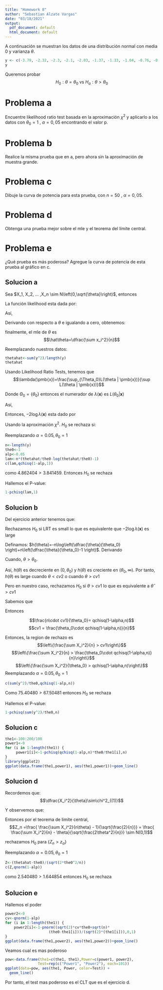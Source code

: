 ```yaml
---
title: "Homework 8"
author: "Sebastian Alzate Vargas"
date: "03/18/2021"
output:
  pdf_document: default
  html_document: default
---
```


A continuación se muestran los datos de una distribución normal con media $0$ y varianza $\theta$.
```R
y <- c(-3.79, -2.32, -2.3, -2.1, -2.03, -1.37, -1.33, -1.04, -0.76, -0.75, -0.68, -0.68, -0.67, -0.64, -0.57, -0.52, -0.5, -0.47, -0.45, -0.44, -0.4, -0.39, -0.38, -0.26, -0.24, -0.24, -0.23, -0.15, -0.12, -0.09, -0.01, 0.01, 0.04, 0.05, 0.08, 0.16, 0.17, 0.27, 0.5, 0.66, 0.71, 0.77, 0.78, 0.87, 1.07, 1.31, 1.9, 2.52, 2.69, 2.94)
y
```
Queremos probar
$$H_0:\theta=\theta_0\text{ vs }H_a:\theta>\theta_0$$

# Problema a
Encuentre likelihood ratio test basada en la aproximación $\chi^2$  y aplicarlo a los datos con $\theta_0=1$ , $\alpha = 0,05$ encontrando el valor p.

# Problema b
Realice la misma prueba que en a, pero ahora sin la aproximación de muestra grande.

# Problema c
Dibuje la curva de potencia para esta prueba, con $n = 50$ , $\alpha = 0,05$.

# Problema d
Obtenga una prueba mejor sobre el mle y el teorema del límite central.

# Problema e
¿Qué prueba es más poderosa? Agregue la curva de potencia de esta prueba al gráfico en c.

## Solucion a
Sea $X_1, X_2, ... ,X_n \sim N\left(0,\sqrt{\theta}\right)$, entonces 

\begin{align*}
\frac{X_1}{\sqrt{\theta}}, \frac{X_2}{\sqrt{\theta}}, ... , \frac{X_n}{\sqrt{\theta}} &\sim N\left(0,1\right)\\
\frac{X_1^2}{\theta}, \frac{X_2^2}{\theta}, ... , \frac{X_n^2}{\theta} &\sim \chi^2_{(1)}\\
\dfrac{\sum X_i^2}{\theta} &\sim \chi^2_{(n)}
\end{align*}

La función likelihood esta dada por: 

\begin{align*}
    f(\pmb{x}\vert \theta)&=\prod_{i=1}^n\dfrac{1}{\sqrt{2\pi\theta}}\exp\left\{-\dfrac{x_i^2}{2\theta}\right\}=(2\pi\theta)^{-n/2}\exp\left\{-\dfrac{\sum x_i^2}{2\theta}\right\}
\end{align*}

Así,

\begin{align*}
    l(\theta)=-\dfrac{n}{2}\log (2\pi)-\dfrac{n}{2}\log(\theta)-\dfrac{1}{2}\frac{\sum x_i^2}{\theta}
\end{align*}

Derivando con respecto a $\theta$ e igualando a cero, obtenemos:

\begin{align*}
    0=\dfrac{d l(\theta)}{d\theta}=-\dfrac{n}{2\theta}+\dfrac{\sum x_i^2}{2\theta^2}=\dfrac{-n\theta+\sum x_i^2}{2\theta^2}
\end{align*}

finalmente, el mle de $\theta$ es  $$\hat\theta=\dfrac{\sum x_i^2}{n}$$

Reemplazando nuestros datos:

```R
thetahat<-sum(y^2)/length(y)
thetahat
```
Usando Likelihood Ratio Tests, tenemos que $$\lambda(\pmb{x})=\frac{\sup_{\Theta_0}L(\theta | \pmb{x})}{\sup L(\theta | \pmb{x})}$$

Donde $\Theta_0=\{\theta_0\}$ entonces el numerador de $\lambda(\pmb{x})$ es $L(\theta_0| \pmb{x})$

Así, 

\begin{align*}
    \lambda(\pmb{x})&=\dfrac{(2\pi\theta_0)^{-n/2}\exp\left\{-\dfrac{\sum x_i^2}{2\theta_0}\right\}}{\left(2\pi\dfrac{\sum x_i^2}{n}\right)^{-n/2}\exp\left\{-\dfrac{\sum x_i^2}{2\dfrac{\sum x_i^2}{n}}\right\}}=\left(\dfrac{\sum x_i^2}{n\theta_0}\right)^{n/2}\cdot\exp\left\{\dfrac{n}{2}-\dfrac{\sum x_i^2}{2\theta_0}\right\}
\end{align*}

Entonces, $-2\log\lambda(\pmb{x})$ esta dado por 

\begin{align*}
    -2\log\lambda(\pmb{x})&=-2\left[\dfrac{n}{2}\log\left(\dfrac{\sum x_i^2}{n\theta_0} \right)+\dfrac{n}{2}-\dfrac{\sum x_i^2}{2\theta_0} \right]=n\left[\dfrac{\sum x_i^2}{n\theta_0}-\log\left(\dfrac{\sum x_i^2}{n\theta_0} \right)-1 \right]
\end{align*}

Usando la aproximación $\chi^2$. $H_0$ se rechaza si:

\begin{align*}
    n\left[\dfrac{\sum x_i^2}{n\theta_0}-\log\left(\dfrac{\sum x_i^2}{n\theta_0} \right)-1 \right]&>qchisq(1-\alpha,1)\\
     n\left[\dfrac{\theta}{\theta_0}-\log\left(\dfrac{\theta}{\theta_0} \right)-1 \right]&>qchisq(1-\alpha,1)
\end{align*}

Reemplazando $\alpha=0.05, \theta_0=1$

```R
n<-length(y)
the0<-1
alp<-0.05
lam<-n*(thetahat/the0-log(thetahat/the0)-1)
c(lam,qchisq(1-alp,1))
```

como $4.862404>3.841459$. Entonces $H_0$ se rechaza

Hallemos el P-value:

\begin{align*}
    \text{P-value}&=P\left(Y>n\left[\dfrac{\sum x_i^2}{n\theta_0}-\log\left(\dfrac{\sum x_i^2}{n\theta_0} \right)-1 \right]\right)\\
    &=1-P\left(Y\leq n\left[\dfrac{\sum x_i^2}{n\theta_0}-\log\left(\dfrac{\sum x_i^2}{n\theta_0} \right)-1 \right]\right)\\
    &=1-pchisq\left(n\left[\dfrac{\sum x_i^2}{n\theta_0}-\log\left(\dfrac{\sum x_i^2}{n\theta_0} \right)-1 \right],1\right)
\end{align*}

```R
1-pchisq(lam,1)
```

## Solucion b
Del ejercicio anterior tenemos que: 

\begin{align*}
    -2\log\lambda(\pmb{x})=n\left[\dfrac{\sum x_i^2}{n\theta_0}-\log\left(\dfrac{\sum x_i^2}{n\theta_0} \right)-1 \right]
\end{align*}

Rechazamos $H_0$ si LRT es small lo que es equivalente que $-2\log\lambda(\pmb{x})$ es large

Definamos: $h(\theta)=-n\log\left(\dfrac{\theta}{\theta_0} \right)+n\left(\dfrac{\theta}{\theta_0}-1 \right)$. Derivando 

\begin{align*}
    \dfrac{d h(\theta)}{d \theta}&=-\dfrac{n/\theta_0}{\theta/\theta_0}+\dfrac{n}{\theta_0}\\
    &=-\dfrac{n}{\theta}+\dfrac{n}{\theta_0}>0
\end{align*}

Cuando, $\theta>\theta_0$. 

Así, $h(\theta)$ es decreciente en $(0,\theta_0)$ y $h(\theta)$ es creciente en $(\theta_0,\infty)$. Por tanto, $h(\theta)$ es large cuando $\theta<cv2$ o cuando $\theta>cv1$

Pero en nuestro caso, rechazamos $H_0$ si $\theta>cv1$ lo que es equivalente a $\hat\theta>cv1$

\begin{align*}
    \alpha&=P(\text{Rechazar } H_0\vert H_0 \text{ Verdadera}) \\
    \alpha&= P(\hat\theta > cv1 \vert \theta_0) \\
    \alpha&=  P\left(\frac{\sum X_i^2}{n} > cv1 \vert \theta_0\right) \\
    \alpha&= P\left(\frac{\sum X_i^2}{\theta_0} > \frac{n\cdot cv1}{\theta_0}\right) \\
    \alpha&= 1-P\left(\frac{\sum X_i^2}{\theta_0} \leq \frac{n\cdot cv1}{\theta_0}\right)\\
     1-\alpha&= P\left(\frac{\sum X_i^2}{\theta_0} \leq \frac{n\cdot cv1}{\theta_0}\right)
\end{align*}

Sabemos que 
\begin{align*}
\dfrac{\sum X_i^2}{\theta} &\sim \chi^2_{(n)}
\end{align*}

Entonces 

$$\frac{n\cdot cv1}{\theta_0}= qchisq(1-\alpha,n)$$
$$cv1 = \frac{\theta_0\cdot qchisq(1-\alpha,n)}{n}$$

Entonces, la region de rechazo es $$\left\{\frac{\sum X_i^2}{n} > cv1\right\}$$
$$\left\{\frac{\sum X_i^2}{n} > \frac{\theta_0\cdot qchisq(1-\alpha,n)}{n}\right\}$$
$$\left\{\frac{\sum X_i^2}{\theta_0} > qchisq(1-\alpha,n)\right\}$$
Reemplazando $\alpha=0.05, \theta_0=1$

```R
c(sum(y^2)/the0,qchisq(1-alp,n))
```
Como $75.40480>67.50481$ entonces $H_0$ se rechaza

Hallemos el P-value:

\begin{align*}
    \text{P-value}&=P\left(Y>\frac{\sum x_i^2}{\theta_0}\right)\\
    &=1-P\left(Y\leq\frac{\sum x_i^2}{\theta_0}\right)\\
    &=1-pchisq\left(\frac{\sum x_i^2}{\theta_0},n\right)
\end{align*}

```R
1-pchisq(sum(y^2)/the0,n)
```



## Solucion c
\begin{align*}
    power1 &= 1 - P\left( \text{Aceptar} H_0 \vert H_a \text{Verdadera} \right) \\
    &= 1 - P\left( \frac{\sum X_i^2}{\theta_0} < qchisq(1-\alpha,n) \vert \theta \right) \\
    &= 1 - P\left( \frac{\sum X_i^2}{\theta} < \frac{\theta_0\cdot qchisq(1-\alpha,n)}{\theta} \right)\\
    &= 1 - pchisq\left( \frac{\theta_0\cdot qchisq(1-\alpha,n)}{\theta} , n \right)
\end{align*}
```R
the1<-100:200/100
power1<-0
for (i in 1:length(the1)) {
     power1[i]<-1-pchisq(qchisq(1-alp,n)*the0/the1[i],n)
}
library(ggplot2)
ggplot(data.frame(the1,power1), aes(the1,power1))+geom_line()
```

## Solucion d
Recordemos que: $$\dfrac{X_i^2}{\theta}\sim\chi^2_{(1)}$$

Y observemos que:

\begin{align*}
var\left(\frac{X_i^2}{\theta} \right)&=  2\cdot 1 =2\\ \\
E\left(\frac{X_i^2}{\theta} \right)&=1
\end{align*}

Entonces por el teorema de limite central, $$Z_n =\frac{ \frac{\sum X_i^2}{n\theta} - 1}{\sqrt{\frac{2}{n}}} = \frac{ \frac{\sum X_i^2}{n} - \theta}{\sqrt{\frac{2\theta^2}{n}}} \sim N(0,1)$$

rechazamos $H_0$ para  $\{Z_n > z_{\alpha}\}$

Reemplazando $\alpha=0.05, \theta_0=1$

```R
Z<-(thetahat-the0)/(sqrt(2*the0^2/n))
c(Z,qnorm(1-alp))
```
como $2.540480>1.644854$ entonces $H_0$ se rechaza

## Solucion e
Hallemos el poder

\begin{align*}
    power2 &= 1 - P\left( \text{Aceptar } H_0 \vert H_a \text{Verdadera} \right) \\
    &= 1 - P\left( Z_n < cv \vert \theta \right) \\
    &= 1 - P\left(\frac{ \frac{\sum X_i^2}{n} - \theta_0}{\sqrt{\frac{2\theta_0^2}{n}}}< cv \vert \theta \right) \\
    &= 1 - P\left( \frac{ \frac{\sum X_i^2}{n} - \theta}{\sqrt{\frac{2\theta^2}{n}}} < \dfrac{cv \sqrt{\frac{2\theta_0^2}{n}} + \theta_0 - \theta}{\sqrt{\frac{2\theta^2}{n}}} \right)\\
    &= 1 - P\left( \frac{ \frac{\sum X_i^2}{n} - \theta}{\sqrt{\frac{2\theta^2}{n}}} < \dfrac{\sqrt{2}\cdot cv \cdot \theta_0 + \sqrt{n}(\theta_0-\theta_1)}{\sqrt{2}\theta} \right)\\
    &= 1 - pnorm\left( \dfrac{\sqrt{2}\cdot cv \cdot \theta_0 + \sqrt{n}(\theta_0-\theta_1)}{\sqrt{2}\theta} \right)
\end{align*}

```R
power2<-0
cv<-qnorm(1-alp)
for (i in 1:length(the1)) {
    power2[i]<-1-pnorm((sqrt(2)*cv*the0+sqrt(n)*
                    (the0-the1[i]))/(sqrt(2)*(the1[i])),0,1)
}
ggplot(data.frame(the1,power2), aes(the1,power2))+geom_line()
```

Veamos cual es mas poderoso

```R
pow<-data.frame(the1=c(the1, the1),Power=c(power1, power2),
               Test=rep(c("Power1", "Power2"), each=101))
ggplot(data=pow, aes(the1, Power, color=Test)) +
  geom_line()
```
Por tanto, el test mas poderoso es el CLT que es el ejercicio d.